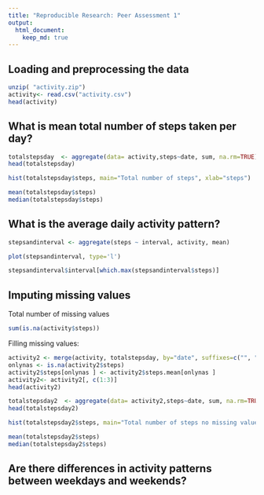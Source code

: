```yaml
---
title: "Reproducible Research: Peer Assessment 1"
output: 
  html_document:
    keep_md: true
---
```



## Loading and preprocessing the data

```r
unzip( "activity.zip")
activity<- read.csv("activity.csv")
head(activity)
```

## What is mean total number of steps taken per day?
```r
totalstepsday  <- aggregate(data= activity,steps~date, sum, na.rm=TRUE)
head(totalstepsday)
```

```r
hist(totalstepsday$steps, main="Total number of steps", xlab="steps")
```

```r
mean(totalstepsday$steps)
median(totalstepsday$steps)
```

## What is the average daily activity pattern?

```r
stepsandinterval <- aggregate(steps ~ interval, activity, mean)
```

```r
plot(stepsandinterval, type='l')
```

```r
stepsandinterval$interval[which.max(stepsandinterval$steps)]
```


## Imputing missing values
Total number of missing values
```r
sum(is.na(activity$steps))
```

Filling missing values:

```r
activity2 <- merge(activity, totalstepsday, by="date", suffixes=c("", ".mean"))
onlynas <- is.na(activity2$steps)
activity2$steps[onlynas ] <- activity2$steps.mean[onlynas ]
activity2<- activity2[, c(1:3)]
head(activity2)
```

```r
totalstepsday2  <- aggregate(data= activity2,steps~date, sum, na.rm=TRUE)
head(totalstepsday2)
```

```r
hist(totalstepsday2$steps, main="Total number of steps no missing values", xlab="steps")
```

```r
mean(totalstepsday2$steps)
median(totalstepsday2$steps)
```

## Are there differences in activity patterns between weekdays and weekends?


